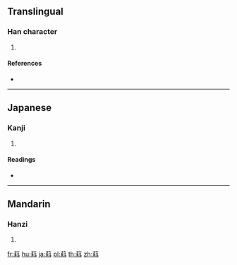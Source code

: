 {{character info/new}}
==Translingual==

===Han character===
{{Han char|rn=140|rad=艸|as=09|sn=15|four=|canj=THDJ}}

# {{defn|Han|sort=艸09}}

====References====
* {{Han ref|kx=1042.280|dkj=31334|dj=1501.010|hdz=53250.010|uh=842A|ud=33834}}

----

==Japanese==

===Kanji===
{{ja-kanji|grade=|rs=艸09}}

# {{defn|lang=ja|sort=艸09}}

====Readings====
* {{ja-readings|on=[[くわ]] (kuwa)|kun=|nanori=}}

----

==Mandarin==

===Hanzi===
{{cmn-hanzi|pin=[[kē]] ([[ke1]])|wg=k'o<sup>1</sup>}}

# {{defn|lang=cmn|sort=艸09}}

[[fr:萪]]
[[hu:萪]]
[[ja:萪]]
[[pl:萪]]
[[th:萪]]
[[zh:萪]]